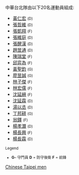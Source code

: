 中華台北隊由以下20名運動員組成: {{view|template=2017年亞洲冬季運動會中華台北男子冰球隊名單}}
{{div col|colwidth=20em}}
*[[黃仁宏]] <small>(D)</small>
*[[張哲維]] <small>(D)</small>
*[[張凱翔]] <small>(F)</small>
*[[張維庭]] <small>(D)</small>
*[[張醒漢]] <small>(D)</small>
*[[趙昱通]] <small>(D)</small>
*[[陳瑞堂]] <small>(F)</small>
*[[邱弈為]] <small>(F)</small>
*[[黃聖鈞]] <small>(G)</small>
*[[廖昱誠]] <small>(G)</small>
*[[林子傑]] <small>(F)</small>
*[[林宏儒]] <small>(F)</small>
*[[沈延縉]] <small>(F)</small>
*[[沈延霖]] <small>(D)</small>
*[[湯以丞]] <small>(D)</small>
*[[丁邦耕]] <small>(G)</small>
*[[翁鐸]] <small>(F)</small>
*[[楊孝灝]] <small>(D)</small>
*[[楊長興]] <small>(F)</small>
*[[楊長霖]] <small>(D)</small>
{{div col end}}
<small>
;Legend
*'''G'''– 守門員 '''D''' = 防守後衛 '''F''' = 前鋒
</small>
<noinclude>
[[Category:2017 Asian Winter Games ice hockey team roster templates|Chinese Taipei men]]